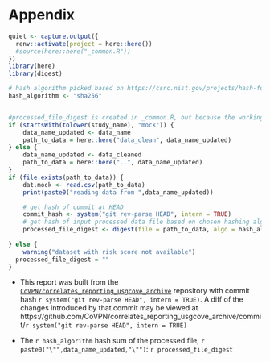 # Appendix

```r
quiet <- capture.output({
  renv::activate(project = here::here())
  #source(here::here("_common.R"))
})
library(here)
library(digest)

# hash algorithm picked based on https://csrc.nist.gov/projects/hash-functions
hash_algorithm <- "sha256"


#processed_file_digest is created in _common.R, but because the working directory issue, it is not created properly when _common.R is sourced here.
if (startsWith(tolower(study_name), "mock")) {
    data_name_updated <- data_name
    path_to_data = here::here("data_clean", data_name_updated)
} else {
    data_name_updated <- data_cleaned
    path_to_data = here::here("..", data_name_updated)
}
if (file.exists(path_to_data)) {
    dat.mock <- read.csv(path_to_data)
    print(paste0("reading data from ",data_name_updated))

    # get hash of commit at HEAD
    commit_hash <- system("git rev-parse HEAD", intern = TRUE)    
    # get hash of input processed data file based on chosen hashing algorithm
    processed_file_digest <- digest(file = path_to_data, algo = hash_algorithm)
    
} else {
    warning("dataset with risk score not available")
  processed_file_digest = ""
}


```

* This report was built from the
  [`CoVPN/correlates_reporting_usgcove_archive`](https://github.com/CoVPN/correlates_reporting_usgcove_archive)
  repository with commit hash `r system("git rev-parse HEAD", intern = TRUE)`. A diff of the changes introduced
  by that commit may be viewed at
  https://github.com/CoVPN/correlates_reporting_usgcove_archive/commit/`r system("git rev-parse HEAD", intern = TRUE)`


* The `r hash_algorithm` hash sum of the processed file, `r paste0("\"",data_name_updated,"\"")`: `r processed_file_digest`

